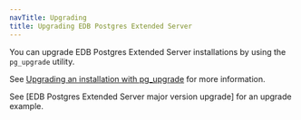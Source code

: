 ```yaml
---
navTitle: Upgrading
title: Upgrading EDB Postgres Extended Server 
---
```


You can upgrade EDB Postgres Extended Server installations by using the `pg_upgrade` utility. 

See [Upgrading an installation with pg_upgrade](/epas/latest/upgrading/04_upgrading_an_installation_with_pg_upgrade/) for more information. 

See [EDB Postgres Extended Server major version upgrade] for an upgrade example. 